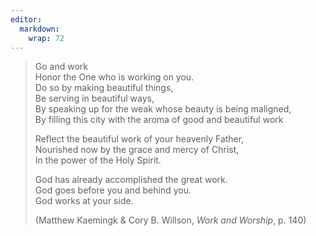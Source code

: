 ```yaml
---
editor: 
  markdown: 
    wrap: 72
---
```


> Go and work\
> Honor the One who is working on you.\
> Do so by making beautiful things,\
> Be serving in beautiful ways,\
> By speaking up for the weak whose beauty is being maligned,\
> By filling this city with the aroma of good and beautiful work
>
> Reflect the beautiful work of your heavenly Father,\
> Nourished now by the grace and mercy of Christ,\
> In the power of the Holy Spirit.
>
> God has already accomplished the great work.\
> God goes before you and behind you.\
> God works at your side.
>
> (Matthew Kaemingk & Cory B. Willson, *Work and Worship*, p. 140)
